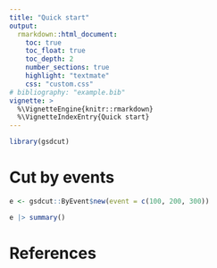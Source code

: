 ```yaml
---
title: "Quick start"
output:
  rmarkdown::html_document:
    toc: true
    toc_float: true
    toc_depth: 2
    number_sections: true
    highlight: "textmate"
    css: "custom.css"
# bibliography: "example.bib"
vignette: >
  %\VignetteEngine{knitr::rmarkdown}
  %\VignetteIndexEntry{Quick start}
---
```


```r
library(gsdcut)
```

# Cut by events
```r
e <- gsdcut::ByEvent$new(event = c(100, 200, 300))

e |> summary()
```


# References
